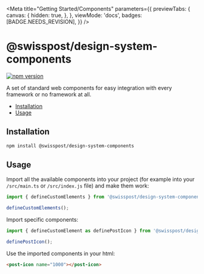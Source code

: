 
<Meta
  title="Getting Started/Components"
  parameters={{
    previewTabs: {
      canvas: {
        hidden: true,
      },
    },
    viewMode: 'docs',
    badges: [BADGE.NEEDS_REVISION],
  }}
/>

# @swisspost/design-system-components

[![npm version](https://badge.fury.io/js/@swisspost%2Fdesign-system-components.svg)](https://badge.fury.io/js/@swisspost%2Fdesign-system-components)

A set of standard web components for easy integration with every framework or no framework at all.

<ul>
  <li><a href="#installation" target="_self">Installation</a></li>
  <li><a href="#usage" target="_self">Usage</a></li>
</ul>

## Installation

<!-- https://stenciljs.com/docs/custom-elements#consuming-custom-elements -->

```bash dark
npm install @swisspost/design-system-components
```

## Usage

Import all the available components into your project (for example into your `/src/main.ts` or `/src/index.js` file) and make them work:

```js dark
import { defineCustomElements } from '@swisspost/design-system-components/loader';

defineCustomElements();
```

Import specific components:

```ts dark
import { defineCustomElement as definePostIcon } from '@swisspost/design-system-components/dist/components/post-icon';

definePostIcon();
```

Use the imported components in your html:

```html dark
<post-icon name="1000"></post-icon>
```
